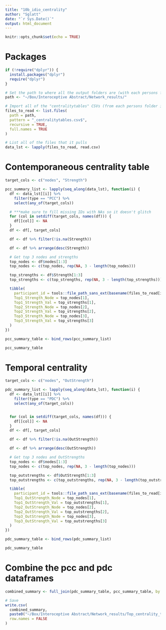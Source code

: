 ```yaml
---
title: "10b_idio_centrality"
author: "Sglatt"
date: "`r Sys.Date()`"
output: html_document
---
```


```r
knitr::opts_chunk$set(echo = TRUE)
```

# Packages
```r
if (!require("dplyr")) {
  install.packages("dplyr")
  require("dplyr")
}
```

```r
# Set the path to where all the output folders are (with each persons folder)
path <- "~/Box/Interoceptive Abstract/Network_results/"

# Import all of the "centralitytables" CSVs (from each persons folder in that path)
files_to_read <- list.files(
  path = path,
  pattern = "_centralitytables.csv$",
  recursive = TRUE,
  full.names = TRUE
)

# List all of the files that it pulls
data_lst <- lapply(files_to_read, read.csv)
```

# Contemporaneous centrality table
```r
target_cols <- c("nodes", "Strength")

pcc_summary_list <- lapply(seq_along(data_lst), function(i) {
  df <- data_lst[[i]] %>%
    filter(type == "PCC") %>%
    select(any_of(target_cols))

  # ***make sure to fill missing IDs with NAs so it doesn't glitch
  for (col in setdiff(target_cols, names(df))) {
    df[[col]] <- NA
  }
  df <- df[, target_cols]

  df <- df %>% filter(!is.na(Strength))

  df <- df %>% arrange(desc(Strength))

  # Get top 3 nodes and strengths
  top_nodes <- df$nodes[1:3]
  top_nodes <- c(top_nodes, rep(NA, 3 - length(top_nodes)))

  top_strengths <- df$Strength[1:3]
  top_strengths <- c(top_strengths, rep(NA, 3 - length(top_strengths)))

  tibble(
    participant_id = tools::file_path_sans_ext(basename(files_to_read[i])),
    Top1_Strength_Node = top_nodes[1],
    Top1_Strength_Val = top_strengths[1],
    Top2_Strength_Node = top_nodes[2],
    Top2_Strength_Val = top_strengths[2],
    Top3_Strength_Node = top_nodes[3],
    Top3_Strength_Val = top_strengths[3]
  )
})

pcc_summary_table <- bind_rows(pcc_summary_list)

pcc_summary_table
```

# Temporal centrality
```r
target_cols <- c("nodes", "OutStrength")

pdc_summary_list <- lapply(seq_along(data_lst), function(i) {
  df <- data_lst[[i]] %>%
    filter(type == "PDC") %>%
    select(any_of(target_cols))


  for (col in setdiff(target_cols, names(df))) {
    df[[col]] <- NA
  }
  df <- df[, target_cols]

  df <- df %>% filter(!is.na(OutStrength))

  df <- df %>% arrange(desc(OutStrength))

  # Get top 3 nodes and OutStrengths
  top_nodes <- df$nodes[1:3]
  top_nodes <- c(top_nodes, rep(NA, 3 - length(top_nodes)))

  top_outstrengths <- df$OutStrength[1:3]
  top_outstrengths <- c(top_outstrengths, rep(NA, 3 - length(top_outstrengths)))

  tibble(
    participant_id = tools::file_path_sans_ext(basename(files_to_read[i])),
    Top1_OutStrength_Node = top_nodes[1],
    Top1_OutStrength_Val = top_outstrengths[1],
    Top2_OutStrength_Node = top_nodes[2],
    Top2_OutStrength_Val = top_outstrengths[2],
    Top3_OutStrength_Node = top_nodes[3],
    Top3_OutStrength_Val = top_outstrengths[3]
  )
})

pdc_summary_table <- bind_rows(pdc_summary_list)

pdc_summary_table
```

# Combine the pcc and pdc dataframes
```r
combined_summary <- full_join(pdc_summary_table, pcc_summary_table, by = "participant_id")

# Save
write.csv(
  combined_summary,
  paste0("~/Box/Interoceptive Abstract/Network_results/Top_centrality_table_", Sys.Date(), ".csv"),
  row.names = FALSE
)
```

